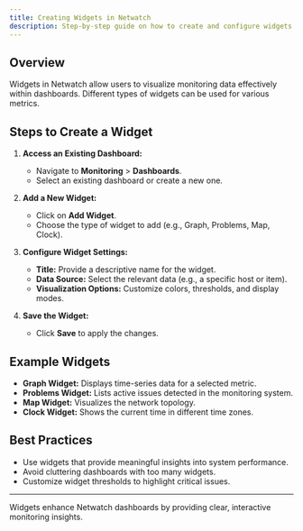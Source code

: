 ```yaml
---
title: Creating Widgets in Netwatch
description: Step-by-step guide on how to create and configure widgets in Netwatch dashboards.
---
```


## Overview
Widgets in Netwatch allow users to visualize monitoring data effectively within dashboards. Different types of widgets can be used for various metrics.

## Steps to Create a Widget

1. **Access an Existing Dashboard:**
   - Navigate to **Monitoring** > **Dashboards**.
   - Select an existing dashboard or create a new one.

2. **Add a New Widget:**
   - Click on **Add Widget**.
   - Choose the type of widget to add (e.g., Graph, Problems, Map, Clock).

3. **Configure Widget Settings:**
   - **Title:** Provide a descriptive name for the widget.
   - **Data Source:** Select the relevant data (e.g., a specific host or item).
   - **Visualization Options:** Customize colors, thresholds, and display modes.

4. **Save the Widget:**
   - Click **Save** to apply the changes.

## Example Widgets
- **Graph Widget:** Displays time-series data for a selected metric.
- **Problems Widget:** Lists active issues detected in the monitoring system.
- **Map Widget:** Visualizes the network topology.
- **Clock Widget:** Shows the current time in different time zones.

## Best Practices
- Use widgets that provide meaningful insights into system performance.
- Avoid cluttering dashboards with too many widgets.
- Customize widget thresholds to highlight critical issues.

---

Widgets enhance Netwatch dashboards by providing clear, interactive monitoring insights.
